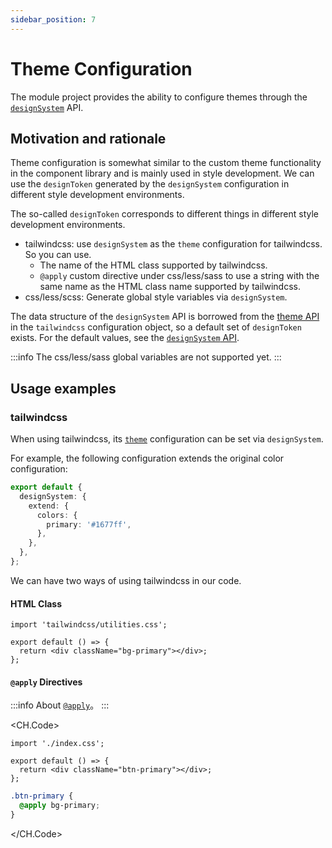 ```yaml
---
sidebar_position: 7
---
```


# Theme Configuration

The module project provides the ability to configure themes through the [`designSystem`](/en/api/design-system) API.

## Motivation and rationale

Theme configuration is somewhat similar to the custom theme functionality in the component library and is mainly used in style development. We can use the `designToken` generated by the `designSystem` configuration in different style development environments.

The so-called `designToken` corresponds to different things in different style development environments.

- tailwindcss: use `designSystem` as the `theme` configuration for tailwindcss. So you can use.
  - The name of the HTML class supported by tailwindcss.
  - `@apply` custom directive under css/less/sass to use a string with the same name as the HTML class name supported by tailwindcss.
- css/less/scss: Generate global style variables via `designSystem`.

The data structure of the `designSystem` API is borrowed from the [theme API](https://tailwindcss.com/docs/theme) in the `tailwindcss` configuration object, so a default set of `designToken` exists. For the default values, see the [`designSystem` API](/zh/api/design-system).

:::info
The css/less/sass global variables are not supported yet.
:::

## Usage examples

### tailwindcss

When using tailwindcss, its [`theme`](https://v2.tailwindcss.com/docs/theme#extending-the-default-theme) configuration can be set via `designSystem`.

For example, the following configuration extends the original color configuration:

```ts ./modern.config.ts
export default {
  designSystem: {
    extend: {
      colors: {
        primary: '#1677ff',
      },
    },
  },
};
```

We can have two ways of using tailwindcss in our code.

#### HTML Class

```tsx ./src/index.tsx
import 'tailwindcss/utilities.css';

export default () => {
  return <div className="bg-primary"></div>;
};
```

#### `@apply` Directives

:::info
About [`@apply`](https://tailwindcss.com/docs/functions-and-directives#apply)。
:::

<CH.Code>

```tsx ./src/index.tsx
import './index.css';

export default () => {
  return <div className="btn-primary"></div>;
};
```

```css ./src/index.css
.btn-primary {
  @apply bg-primary;
}
```

</CH.Code>
